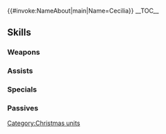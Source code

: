 {{#invoke:NameAbout|main|Name=Cecilia}}{{HeroPage Tabs}}
{{Hero Infobox
|Name=Cecilia
|Title=Festive Instructor
|GrowthModifier=
|WeaponType=Colorless Dagger
|Origin=Fire Emblem: The Binding Blade
|Gender=Female
|MoveType=Armored
|actorJP=行成とあ
|actorEN=Cherami Leigh
|artist=北千里
|additionDate=December 18, 2018
|releaseDate=December 18, 2018
|TagID=冬祭セシリア
|InternalID=321
|Properties=tempest,limited,specDisplay
|cv1=5
|cv2=400300
|description=Mage General of Etruria. She is currently using her teaching skills to instruct visitors at the winter festival. Appears in Fire Emblem: The Binding Blade.
}}
__TOC__
{{Stats Page|Hero=Cecilia: Festive Instructor
|Lv1HP=19|Lv1ATK=11|Lv1SPD=6|Lv1DEF=6|Lv1RES=10
|GRHP=50|GRATK=55|GRSPD=40|GRDEF=55|GRRES=60
}}
==Skills==
===Weapons===
{{Weapons Table
|weapon1=Iron Dagger
|weapon1Default=1
|weapon1Unlock=1
|weapon2=Steel Dagger
|weapon2Default=3
|weapon2Unlock=2
|weapon3=Goodie Boot
|weapon3Default=4
|weapon3Unlock=3
|weapon4=Goodie Boot+
|weapon4Default=5
|weapon4Unlock=5
}}
===Assists===
{{Assists Table}}
===Specials===
{{Specials Table
|special1=Chilling Wind
|special1Default=4
|special1Unlock=3
|special2=Iceberg
|special2Default=
|special2Unlock=4
}}
===Passives===
{{Passives Table
|passiveA1=Atk/Res Bond 1
|passiveA2=Atk/Res Bond 2
|passiveA3=Atk/Res Bond 3
|passiveA1Unlock=1
|passiveA2Unlock=2
|passiveA3Unlock=4
|passiveC1=Def Ploy 1
|passiveC2=Def Ploy 2
|passiveC3=Def Ploy 3
|passiveC1Unlock=3
|passiveC2Unlock=4
|passiveC3Unlock=5
}}
{{Heroes Navbox}}
[[Category:Christmas units]]